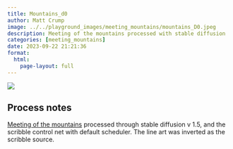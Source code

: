 ```yaml
---
title: Mountains_d0
author: Matt Crump
image: ../../playground_images/meeting_mountains/mountains_D0.jpeg
description: Meeting of the mountains processed with stable diffusion
categories: [meeting_mountains]
date: 2023-09-22 21:21:36
format:
  html:
    page-layout: full
---
```


![](../../playground_images/meeting_mountains/mountains_D0.jpeg)

## Process notes

[Meeting of the mountains](https://www.crumplab.com/things/things/Colorlands/Meeting_Of_The_Mountains.html) processed through stable diffusion v 1.5, and the scribble control net with default scheduler. The line art was inverted as the scribble source.


